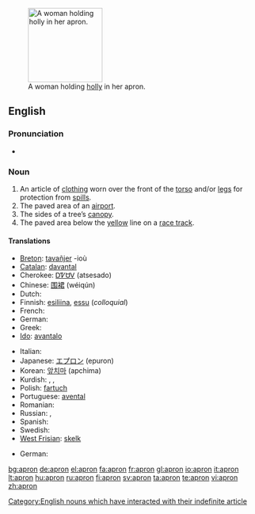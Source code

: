 [[Image:A fair Puritan.png|thumb|150px|right|A woman holding [[holly]] in her apron.]]
==English==

===Pronunciation===
* {{audio|en-us-apron.ogg|Audio (US)}}

===Noun===
{{wikipedia}}
{{en-noun}}

# An article of [[clothing]] worn over the front of the [[torso]] and/or [[legs]] for protection from [[spill]]s.
# The paved area of an [[airport]].
# The sides of a tree’s [[canopy]].
# The paved area below the [[yellow]] line on a [[race track]].


====Translations====
{{trans-top|clothing}}
* [[Breton]]: [[tavañjer]] {{f}} -ioù {{p}}
* [[Catalan]]: [[davantal]] {{m}}
* Cherokee: [[ᎠᏤᏌᏙ]] (atsesado)
* Chinese: [[围裙]] (wéiqún)
* Dutch: {{t+|nl|schort|n}}
* Finnish: [[esiliina]], [[essu]] (''colloquial'')
* French: {{t+|fr|tablier|m}}
* German: {{t-|de|Schürze|f}}
* Greek: {{t|el|ποδιά|f|sc=Grek}}
* [[Ido]]: [[avantalo]]
{{trans-mid}}
* Italian: {{t+|it|grembiule|m}}
* Japanese: [[エプロン]] (epuron)
* Korean: [[앞치마]] (apchima)
* Kurdish: {{KUchar|[[به‌رکۆشه‌]]}}, {{KUchar|[[به‌رکۆژه‌]]}}, {{KUchar|[[چاڕۆکه‌]]}}
* Polish: [[fartuch]] {{m}}
* Portuguese: [[avental]] {{m}}
* Romanian: {{t-|ro|sort}}
* Russian: {{t|ru|передник|tr=perédnik|m}}, {{t|ru|фартук|tr=fártuk|m}}
* Spanish: {{t-|es|delantal|m}}
* Swedish: {{t-|sv|förkläde|n}}
* [[West Frisian]]: [[skelk]] {{n}}
{{trans-bottom}}

{{trans-top|the paved area of an airport}}
* German: {{t+|de|Vorfeld|n}}
{{trans-mid}}
{{trans-bottom}}

[[Category:English nouns which have interacted with their indefinite article]]

[[bg:apron]]
[[de:apron]]
[[el:apron]]
[[fa:apron]]
[[fr:apron]]
[[gl:apron]]
[[io:apron]]
[[it:apron]]
[[lt:apron]]
[[hu:apron]]
[[ru:apron]]
[[fi:apron]]
[[sv:apron]]
[[ta:apron]]
[[te:apron]]
[[vi:apron]]
[[zh:apron]]